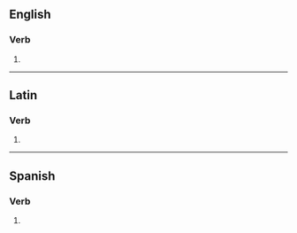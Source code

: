 ==English==

===Verb===
{{head|en|verb form}}

# {{en-third-person singular of|subscribe}}

----

==Latin==

===Verb===
{{la-verb-form|subscrībēs}}

# {{inflection of|la|subscrībō||2|s|futr|actv|indc}}

----

==Spanish==

===Verb===
{{head|es|verb form}}

# {{es-verb form of|subscribir}}